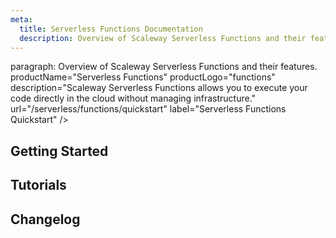 ```yaml
---
meta:
  title: Serverless Functions Documentation
  description: Overview of Scaleway Serverless Functions and their features.
---
```


  paragraph: Overview of Scaleway Serverless Functions and their features.
   productName="Serverless Functions"
   productLogo="functions"
   description="Scaleway Serverless Functions allows you to execute your code directly in the cloud without managing infrastructure."
   url="/serverless/functions/quickstart"
   label="Serverless Functions Quickstart"
/>

## Getting Started

<Grid>
    <SummaryCard
        title="Quickstart"
        icon="rocket"
        description="Learn how to create and deploy a Serverless Function in a few steps."
        label="View Quickstart"
        url="/serverless/functions/quickstart/"
    />
    <SummaryCard
        title="Concepts"
        icon="info"
        description="Core concepts that give you a better understanding of Serverless."
        label="View Concepts"
        url="/serverless/functions/concepts/"
    />
    <SummaryCard
        title="How-Tos"
        icon="help-circle-outline"
        description="Learn how to use Serverless Functions using the Scaleway console."
        label="View How-Tos"
        url="/serverless/functions/how-to/"
    />
    <SummaryCard
        title="Additional Content"
        icon="book-open-outline"
        description="Go further with detailed, in-depth information on Serverless Functions."
        label="View Additional Content"
        url="/serverless/functions/reference-content/"
    />
</Grid>

## Tutorials

<Grid>
    <DefaultCard
        title="Sending emails with Transactional Email and Serverless Functions using Terraform"
        url="/tutorials/send-emails-with-serverless-and-tem/"
        label="Read more"
    />
    <DefaultCard
        title="Deploying and managing Instances with Terraform and Functions"
        url="/tutorials/manage-instances-with-terraform-and-functions/"
        label="Read more"
    />
    <DefaultCard
        title="Sending emails with Transactional Email and Serverless using the Serverless Framework"
        url="/tutorials/send-emails-tem-serverless-framework/"
        label="Read more"
    />
    <DefaultCard
        title="Transforming images in an S3 bucket using Serverless Functions and Triggers"
        url="/tutorials/transform-bucket-images-triggers-functions-set-up//"
        label="Read more"
    />
</Grid>


<ClickableBanner
    productLogo="cli"
    title="Serverless Functions API"
    description="Manage Serverless Functions using the Scaleway API."
    url="https://www.scaleway.com/en/developers/api/serverless-functions/"
    label="Go to Serverless Functions API"
/>

## Changelog

<ChangelogList
    productName="functions"
    numberOfChanges={3}
/>